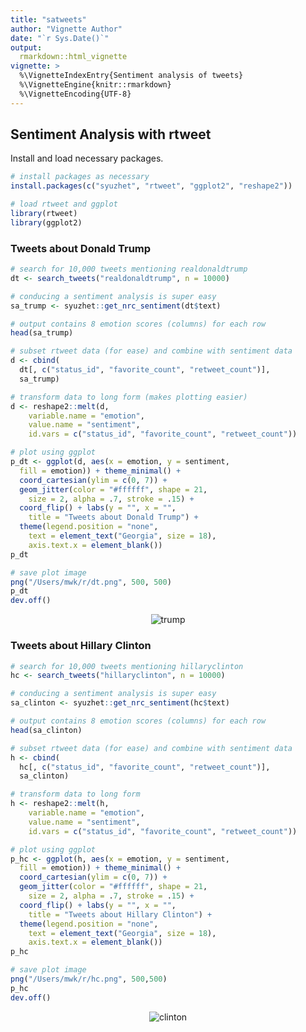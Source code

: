 ```yaml
---
title: "satweets"
author: "Vignette Author"
date: "`r Sys.Date()`"
output:
  rmarkdown::html_vignette
vignette: >
  %\VignetteIndexEntry{Sentiment analysis of tweets}
  %\VignetteEngine{knitr::rmarkdown}
  %\VignetteEncoding{UTF-8}
---
```


## Sentiment Analysis with rtweet

Install and load necessary packages.

```r
# install packages as necessary
install.packages(c("syuzhet", "rtweet", "ggplot2", "reshape2"))

# load rtweet and ggplot
library(rtweet)
library(ggplot2)
```
### Tweets about Donald Trump

```r
# search for 10,000 tweets mentioning realdonaldtrump
dt <- search_tweets("realdonaldtrump", n = 10000)

# conducing a sentiment analysis is super easy
sa_trump <- syuzhet::get_nrc_sentiment(dt$text)

# output contains 8 emotion scores (columns) for each row
head(sa_trump)

# subset rtweet data (for ease) and combine with sentiment data
d <- cbind(
  dt[, c("status_id", "favorite_count", "retweet_count")],
  sa_trump)

# transform data to long form (makes plotting easier)
d <- reshape2::melt(d,
	variable.name = "emotion",
	value.name = "sentiment",
	id.vars = c("status_id", "favorite_count", "retweet_count"))

# plot using ggplot
p_dt <- ggplot(d, aes(x = emotion, y = sentiment,
  fill = emotion)) + theme_minimal() +
  coord_cartesian(ylim = c(0, 7)) +
  geom_jitter(color = "#ffffff", shape = 21,
    size = 2, alpha = .7, stroke = .15) +
  coord_flip() + labs(y = "", x = "",
    title = "Tweets about Donald Trump") +
  theme(legend.position = "none",
    text = element_text("Georgia", size = 18),
    axis.text.x = element_blank())
p_dt

# save plot image
png("/Users/mwk/r/dt.png", 500, 500)
p_dt
dev.off()
```

<p align="center">
<img src="files/dt.png" alt="trump">
</p>

### Tweets about Hillary Clinton

```r
# search for 10,000 tweets mentioning hillaryclinton
hc <- search_tweets("hillaryclinton", n = 10000)

# conducing a sentiment analysis is super easy
sa_clinton <- syuzhet::get_nrc_sentiment(hc$text)

# output contains 8 emotion scores (columns) for each row
head(sa_clinton)

# subset rtweet data (for ease) and combine with sentiment data
h <- cbind(
  hc[, c("status_id", "favorite_count", "retweet_count")],
  sa_clinton)

# transform data to long form
h <- reshape2::melt(h,
	variable.name = "emotion",
	value.name = "sentiment",
	id.vars = c("status_id", "favorite_count", "retweet_count"))

# plot using ggplot
p_hc <- ggplot(h, aes(x = emotion, y = sentiment,
  fill = emotion)) + theme_minimal() +
  coord_cartesian(ylim = c(0, 7)) +
  geom_jitter(color = "#ffffff", shape = 21,
    size = 2, alpha = .7, stroke = .15) +
  coord_flip() + labs(y = "", x = "",
    title = "Tweets about Hillary Clinton") +
  theme(legend.position = "none",
    text = element_text("Georgia", size = 18),
    axis.text.x = element_blank())
p_hc

# save plot image
png("/Users/mwk/r/hc.png", 500,500)
p_hc
dev.off()
```

<p align="center">
<img src="files/hc.png" alt="clinton">
</p>
